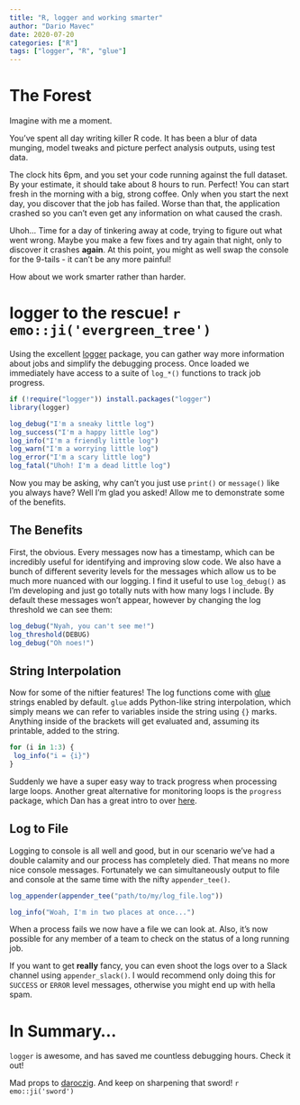 ```yaml
---
title: "R, logger and working smarter"
author: "Dario Mavec"
date: 2020-07-20
categories: ["R"]
tags: ["logger", "R", "glue"]
---
```


# The Forest

Imagine with me a moment.

You've spent all day writing killer R code. It has been a blur of data munging, model tweaks and picture perfect analysis outputs, using test data.

The clock hits 6pm, and you set your code running against the full dataset. By your estimate, it should take about 8 hours to run. Perfect! You can start fresh in the morning with a big, strong coffee. Only when you start the next day, you discover that the job has failed. Worse than that, the application crashed so you can't even get any information on what caused the crash.

Uhoh... Time for a day of tinkering away at code, trying to figure out what went wrong. Maybe you make a few fixes and try again that night, only to discover it crashes **again**. At this point, you might as well swap the console for the 9-tails - it can't be any more painful!

How about we work smarter rather than harder.

# **logger** to the rescue! `r emo::ji('evergreen_tree')`

Using the excellent [logger](https://github.com/daroczig/logger) package, you can gather way more information about jobs and simplify the debugging process. Once loaded we immediately have access to a suite of `log_*()` functions to track job progress.

```r
if (!require("logger")) install.packages("logger")
library(logger)

log_debug("I'm a sneaky little log")
log_success("I'm a happy little log")
log_info("I'm a friendly little log")
log_warn("I'm a worrying little log")
log_error("I'm a scary little log")
log_fatal("Uhoh! I'm a dead little log")
```
Now you may be asking, why can't you just use `print()` or `message()` like you always have? Well I'm glad you asked! Allow me to demonstrate some of the benefits.

## The Benefits

First, the obvious. Every messages now has a timestamp, which can be incredibly useful for identifying and improving slow code. We also have a bunch of different severity levels for the messages which allow us to be much more nuanced with our logging. I find it useful to use `log_debug()` as I'm developing and just go totally nuts with how many logs I include. By default these messages won't appear, however by changing the log threshold we can see them:

```r
log_debug("Nyah, you can't see me!")
log_threshold(DEBUG)
log_debug("Oh noes!")
```

## String Interpolation

Now for some of the niftier features! The log functions come with [glue](https://github.com/tidyverse/glue) strings enabled by default. `glue` adds Python-like string interpolation, which simply means we can refer to variables inside the string using `{}` marks. Anything inside of the brackets will get evaluated and, assuming its printable, added to the string.

```r
for (i in 1:3) {
 log_info("i = {i}") 
}
```

Suddenly we have a super easy way to track progress when processing large loops. Another great alternative for monitoring loops is the `progress` package, which Dan has a great intro to over [here](http://gradientdescending.com/fun-with-progress-bars-fish-daggers-and-the-star-wars-trench-run/).

## Log to File

Logging to console is all well and good, but in our scenario we've had a double calamity and our process has completely died. That means no more nice console messages. Fortunately we can simultaneously output to file and console at the same time with the nifty `appender_tee()`.

```r
log_appender(appender_tee("path/to/my/log_file.log"))
```
```r
log_info("Woah, I'm in two places at once...")
```

When a process fails we now have a file we can look at. Also, it's now possible for any member of a team to check on the status of a long running job.

If you want to get **really** fancy, you can even shoot the logs over to a Slack channel using `appender_slack()`. I would recommend only doing this for `SUCCESS` or `ERROR` level messages, otherwise you might end up with hella spam.

# In Summary...

`logger` is awesome, and has saved me countless debugging hours. Check it out!

Mad props to [daroczig](https://github.com/daroczig). And keep on sharpening that sword! `r emo::ji('sword')`
